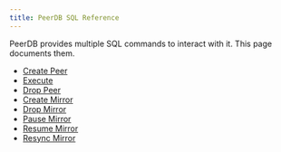 ```yaml
---
title: PeerDB SQL Reference
---
```


PeerDB provides multiple SQL commands to interact with it. This page documents them.

* [Create Peer](/sql/commands/create-peer)
* [Execute](/sql/commands/execute)
* [Drop Peer](/sql/commands/drop-peer)
* [Create Mirror](/sql/commands/create-mirror)
* [Drop Mirror](/sql/commands/drop-mirror)
* [Pause Mirror](/sql/commands/pause-mirror)
* [Resume Mirror](/sql/commands/resume-mirror)
* [Resync Mirror](/sql/commands/resync-mirror)
